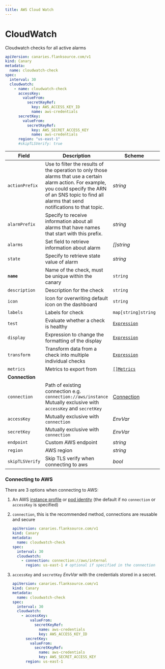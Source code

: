 ```yaml
---
title: AWS Cloud Watch
---
```


# <Icon name="aws-cloudwatch" /> CloudWatch

Cloudwatch checks  for all active alarms

```yaml title="cloudwatch-alarms.yaml"
apiVersion: canaries.flanksource.com/v1
kind: Canary
metadata:
  name: cloudwatch-check
spec:
  interval: 30
  cloudwatch:
    - name: cloudwatch-check
      accessKey:
        valueFrom:
          secretKeyRef:
            key: AWS_ACCESS_KEY_ID
            name: aws-credentials
      secretKey:
        valueFrom:
          secretKeyRef:
            key: AWS_SECRET_ACCESS_KEY
            name: aws-credentials
      region: "us-east-1"
      #skipTLSVerify: true
```

| Field | Description | Scheme | Required |
| ----- | ----------- | ------ | -------- |
| `actionPrefix` | Use to filter the results of the operation to only those alarms that use a certain alarm action. For example, you could specify the ARN of an SNS topic to find all alarms that send notifications to that topic. | *string* | |
| `alarmPrefix` | Specify to receive information about all alarms that have names that start with this prefix. | *string* | |
| `alarms` | Set field to retrieve information about alarm | *\[\]string* | |
| `state` | Specify to retrieve state value of alarm | *string* | |
| **`name`**    | Name of the check, must be unique within the canary         | `string`                                     | Yes      |
| `description` | Description for the check                                   | `string`                                     |          |
| `icon`        | Icon for overwriting default icon on the dashboard          | `string`                                     |          |
| `labels`      | Labels for check                                            | `map[string]string`                          |          |
| `test`        | Evaluate whether a check is healthy                         | [`Expression`](../concepts/health-evaluation)  |          |
| `display`     | Expression to change the formatting of the display          | [`Expression`](../concepts/display-formatting) |          |
| `transform`   | Transform data from a check into multiple individual checks | [`Expression`](../concepts/transforms)          |          |
| `metrics`     | Metrics to export from                                      | [`[]Metrics`](../concepts/metrics-exporter)    |          |
| **Connection** |  |  | |
| `connection` | <SkipOSS>Path of existing connection e.g. `connection://aws/instance` Mutually exclusive with `accessKey` and `secretKey` </SkipOSS> | [Connection](../reference/connections) | |
| `accessKey` | <SkipOSS>Mutually exclusive with `connection`</SkipOSS>   | <CommonLink to="authentication">*EnvVar*</CommonLink> |  |
| `secretKey` | <SkipOSS>Mutually exclusive with `connection`</SkipOSS>   | <CommonLink to="authentication">*EnvVar*</CommonLink> |  |
| `endpoint` | Custom AWS endpoint | *string* | |
| `region` | AWS region | *string* | |
| `skipTLSVerify` | Skip TLS verify when connecting to aws | *bool* | |

### Connecting to AWS

There are 3 options when connecting to AWS:

1. An AWS [instance profile](https://docs.aws.amazon.com/AWSEC2/latest/UserGuide/iam-roles-for-amazon-ec2.html) or [pod identity](https://docs.aws.amazon.com/eks/latest/userguide/pod-configuration.html) (the default if no `connection` or `accessKey` is specified)
2. `connection`, this is the recommended method, connections are reusable and secure

    ```yaml title="aws-connection.yaml"
    apiVersion: canaries.flanksource.com/v1
    kind: Canary
    metadata:
      name: cloudwatch-check
    spec:
      interval: 30
      cloudwatch:
        - connection: connection://aws/internal
          region: us-east-1 # optional if specified in the connection
    ```

3. `accessKey` and `secretKey` <CommonLink to="authentication">*EnvVar*</CommonLink> with the credentials stored in a secret.

    ```yaml title="aws.yaml"
    apiVersion: canaries.flanksource.com/v1
    kind: Canary
    metadata:
      name: cloudwatch-check
    spec:
      interval: 30
      cloudwatch:
        - accessKey:
            valueFrom:
              secretKeyRef:
                name: aws-credentials
                key: AWS_ACCESS_KEY_ID
          secretKey:
            valueFrom:
              secretKeyRef:
                name: aws-credentials
                key: AWS_SECRET_ACCESS_KEY
          region: us-east-1
    ```
